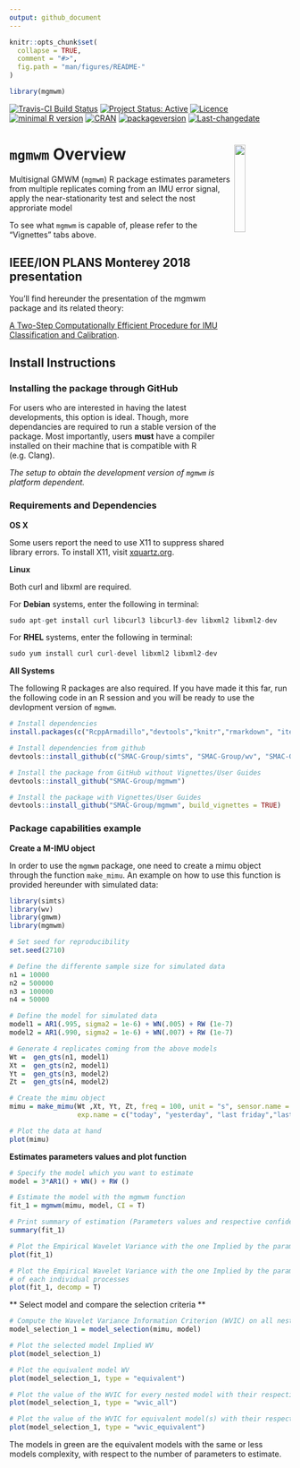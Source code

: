 ```yaml
---
output: github_document
---
```


<!-- README.md is generated from README.Rmd. Please edit that file -->

```r
knitr::opts_chunk$set(
  collapse = TRUE,
  comment = "#>",
  fig.path = "man/figures/README-"
)

library(mgmwm)
```

[![Travis-CI Build Status](https://travis-ci.org/SMAC-Group/classimu.svg?branch=master)](https://travis-ci.org/SMAC-Group/classimu)
[![Project Status: Active](http://www.repostatus.org/badges/latest/active.svg)](http://www.repostatus.org/#active)
[![Licence](https://img.shields.io/badge/licence-CC BY--NC--SA 4.0-blue.svg)](https://www.gnu.org/licenses/gpl-3.0.en.html)
[![minimal R version](https://img.shields.io/badge/R%3E%3D-3.4.0-6666ff.svg)](https://cran.r-project.org/)
[![CRAN](http://www.r-pkg.org/badges/version/classimu)](https://cran.r-project.org/package=classimu)
[![packageversion](https://img.shields.io/badge/Package%20version-0.1.0-orange.svg?style=flat-square)](commits/develop)
[![Last-changedate](https://img.shields.io/badge/last%20change-`r gsub('-', '--', Sys.Date())`-yellowgreen.svg)](/commits/master)

# `mgmwm` Overview <a href="https://smac-group.com/"><img src="man/figures/logo.png" align="right" style="width: 20%; height: 20%"/></a>

Multisignal GMWM (`mgmwm`) R package estimates parameters from multiple replicates coming from an IMU error signal, apply the near-stationarity test and select the nost approriate model 


To see what `mgmwm` is capable of, please refer to the "Vignettes" tabs above.

## IEEE/ION PLANS Monterey 2018 presentation

You'll find hereunder the presentation of the mgmwm package and its related theory:

[A Two-Step Computationally Efficient Procedure for IMU Classification and Calibration](https://smac-group.com/pdfs/ieee_ion_plans_2018_slides.pdf).


## Install Instructions

### Installing the package through GitHub

For users who are interested in having the latest developments, this option is ideal. Though, more dependancies are required to run a stable version of the package. Most importantly, users **must** have a compiler installed on their machine that is compatible with R (e.g. Clang).

*The setup to obtain the development version of `mgmwm` is platform dependent.*

### Requirements and Dependencies

**OS X**

Some users report the need to use X11 to suppress shared library errors. To install X11, visit [xquartz.org](http://www.xquartz.org/).

**Linux**

Both curl and libxml are required.

For **Debian** systems, enter the following in terminal:

```r
sudo apt-get install curl libcurl3 libcurl3-dev libxml2 libxml2-dev
```

For **RHEL** systems, enter the following in terminal:

```r
sudo yum install curl curl-devel libxml2 libxml2-dev
```

**All Systems**

The following R packages are also required. If you have made it this far, run the following code in an R session and you will be ready to use the devlopment version of `mgmwm`.

```r
# Install dependencies
install.packages(c("RcppArmadillo","devtools","knitr","rmarkdown", "iterpc", "progress"))

# Install dependencies from github
devtools::install_github(c("SMAC-Group/simts", "SMAC-Group/wv", "SMAC-Group/gmwm"))

# Install the package from GitHub without Vignettes/User Guides
devtools::install_github("SMAC-Group/mgmwm")

# Install the package with Vignettes/User Guides 
devtools::install_github("SMAC-Group/mgmwm", build_vignettes = TRUE)
```

### Package capabilities example

**Create a M-IMU object**

In order to use the `mgmwm` package, one need to create a mimu object through the function `make_mimu`. An example on how to use this function is provided hereunder with simulated data:

```r
library(simts)
library(wv)
library(gmwm)
library(mgmwm)

# Set seed for reproducibility 
set.seed(2710)

# Define the differente sample size for simulated data
n1 = 10000
n2 = 500000
n3 = 100000
n4 = 50000

# Define the model for simulated data
model1 = AR1(.995, sigma2 = 1e-6) + WN(.005) + RW (1e-7)
model2 = AR1(.990, sigma2 = 1e-6) + WN(.007) + RW (1e-7)

# Generate 4 replicates coming from the above models
Wt =  gen_gts(n1, model1)
Xt =  gen_gts(n2, model1)
Yt =  gen_gts(n3, model2)
Zt =  gen_gts(n4, model2)

# Create the mimu object
mimu = make_mimu(Wt ,Xt, Yt, Zt, freq = 100, unit = "s", sensor.name = "Simulated Data sets", 
                 exp.name = c("today", "yesterday", "last friday","last tuesday" ))

# Plot the data at hand
plot(mimu)

```

**Estimates parameters values and plot function**

```r

# Specify the model which you want to estimate
model = 3*AR1() + WN() + RW ()

# Estimate the model with the mgmwm function
fit_1 = mgmwm(mimu, model, CI = T)

# Print summary of estimation (Parameters values and respective confidence intervals if computed)
summary(fit_1)

# Plot the Empirical Wavelet Variance with the one Implied by the parameters
plot(fit_1)

# Plot the Empirical Wavelet Variance with the one Implied by the parameters with the contribution 
# of each individual processes
plot(fit_1, decomp = T)

```

** Select model and compare the selection criteria **


```r
# Compute the Wavelet Variance Information Criterion (WVIC) on all nested models
model_selection_1 = model_selection(mimu, model)

# Plot the selected model Implied WV
plot(model_selection_1)

# Plot the equivalent model WV
plot(model_selection_1, type = "equivalent")

# Plot the value of the WVIC for every nested model with their respective confidence intervals
plot(model_selection_1, type = "wvic_all")

# Plot the value of the WVIC for equivalent model(s) with their respective confidence intervals
plot(model_selection_1, type = "wvic_equivalent")
```

The models in green are the equivalent models with the same or less models complexity, with respect to the number of parameters to estimate.
